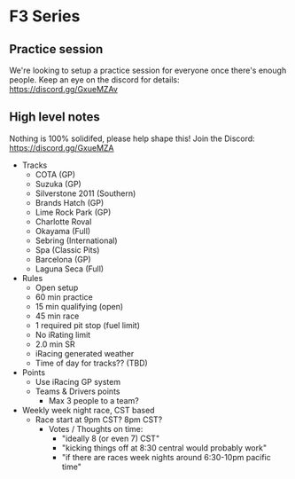 # F3 Series

## Practice session

We're looking to setup a practice session for everyone once there's enough
people. Keep an eye on the discord for details: https://discord.gg/GxueMZAv

## High level notes

Nothing is 100% solidifed, please help shape this! Join the Discord: https://discord.gg/GxueMZA

- Tracks
  - COTA (GP)
  - Suzuka (GP)
  - Silverstone 2011 (Southern)
  - Brands Hatch (GP)
  - Lime Rock Park (GP)
  - Charlotte Roval
  - Okayama (Full)
  - Sebring (International)
  - Spa (Classic Pits)
  - Barcelona (GP)
  - Laguna Seca (Full)
- Rules
  - Open setup
  - 60 min practice
  - 15 min qualifying (open)
  - 45 min race
  - 1 required pit stop (fuel limit)
  - No iRating limit
  - 2.0 min SR
  - iRacing generated weather
  - Time of day for tracks?? (TBD)
- Points
  - Use iRacing GP system
  - Teams & Drivers points
    - Max 3 people to a team?
- Weekly week night race, CST based
  - Race start at 9pm CST? 8pm CST?
    - Votes / Thoughts on time:
      - "ideally 8 (or even 7) CST"
      - "kicking things off at 8:30 central would probably work"
      - "if there are races week nights around 6:30-10pm pacific time"

   
